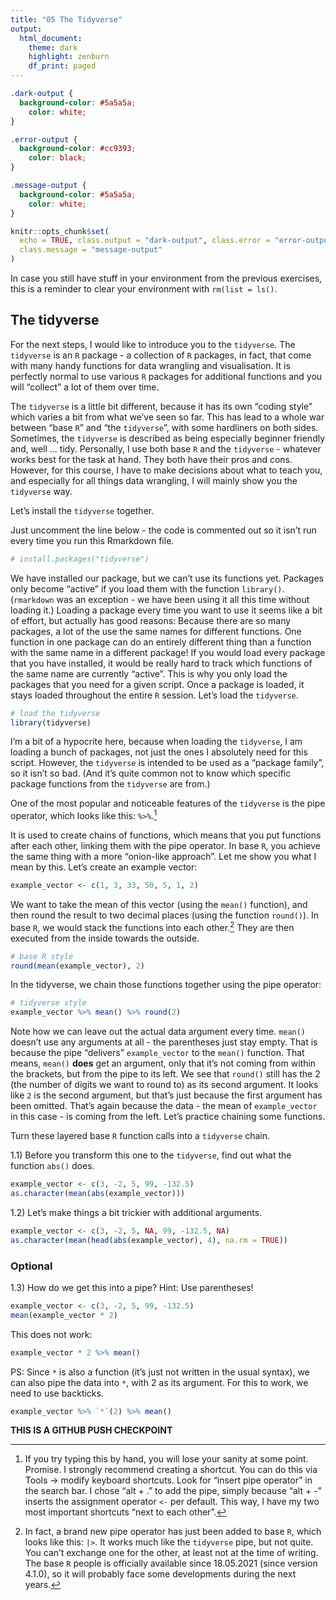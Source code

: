 ```yaml
---
title: "05 The Tidyverse"
output: 
  html_document:
    theme: dark
    highlight: zenburn
    df_print: paged
---
```


```css
.dark-output {
  background-color: #5a5a5a;
    color: white;
}

.error-output {
  background-color: #cc9393;
    color: black;
}

.message-output {
  background-color: #5a5a5a;
    color: white;
}
```

```r
knitr::opts_chunk$set(
  echo = TRUE, class.output = "dark-output", class.error = "error-output",
  class.message = "message-output"
)
```

In case you still have stuff in your environment from the previous exercises, this is a reminder to clear your environment with `rm(list = ls()`.

## The tidyverse

For the next steps, I would like to introduce you to the `tidyverse`.
The  `tidyverse` is an `R` package - a collection of `R` packages, in fact, that come with many handy functions for data wrangling and visualisation.
It is perfectly normal to use various `R` packages for additional functions and you will "collect" a lot of them over time.

The `tidyverse` is a little bit different, because it has its own "coding style" which varies a bit from what we've seen so far.
This has lead to a whole war between "base `R`" and "the `tidyverse`", with some hardliners on both sides.
Sometimes, the `tidyverse` is described as being especially beginner friendly and, well ... tidy.
Personally, I use both base `R` and the `tidyverse` - whatever works best for the task at hand.
They both have their pros and cons.
However, for this course, I have to make decisions about what to teach you, and especially for all things data wrangling, I will mainly show you the `tidyverse` way.

Let's install the `tidyverse` together.

Just uncomment the line below - the code is commented out so it isn't run every time you run this Rmarkdown file.

```r
# install.packages("tidyverse")
```

We have installed our package, but we can't use its functions yet.
Packages only become "active" if you load them with the function `library()`.
(`rmarkdown` was an exception - we have been using it all this time without loading it.)
Loading a package every time you want to use it seems like a bit of effort, but actually has good reasons: Because there are so many packages, a lot of the use the same names for different functions.
One function in one package can do an entirely different thing than a function with the same name in a different package!
If you would load every package that you have installed, it would be really hard to track which functions of the same name are currently "active".
This is why you only load the packages that you need for a given script.
Once a package is loaded, it stays loaded throughout the entire `R` session.
Let's load the `tidyverse`.

```r
# load the tidyverse
library(tidyverse)
```

I'm a bit of a hypocrite here, because when loading the `tidyverse`, I am loading a bunch of packages, not just the ones I absolutely need for this script.
However, the `tidyverse` is intended to be used as a "package family", so it isn't so bad.
(And it's quite common not to know which specific package functions from the `tidyverse` are from.)

One of the most popular and noticeable features of the `tidyverse` is the pipe operator, which looks like this: `%>%`.[^pipe_shortcut]

[^pipe_shortcut]: If you try typing this by hand, you will lose your sanity at some point. Promise. I strongly recommend creating a shortcut. You can do this via Tools $\to$ modify keyboard shortcuts. Look for "insert pipe operator" in the search bar. I chose "alt + ." to add the pipe, simply because "alt + -" inserts the assignment operator `<-` per default. This way, I have my two most important shortcuts "next to each other".

It is used to create chains of functions, which means that you put functions after each other, linking them with the pipe operator.
In base `R`, you achieve the same thing with a more "onion-like approach".
Let me show you what I mean by this.
Let's create an example vector:

```r
example_vector <- c(1, 3, 33, 50, 5, 1, 2)
```

We want to take the mean of this vector (using the `mean()` function), and then round the result to two decimal places (using the function `round()`).
In base `R`, we would stack the functions into each other.[^base_pipe]
They are then executed from the inside towards the outside.

[^base_pipe]: In fact, a brand new pipe operator has just been added to base `R`, which looks like this: `|>`. It works much like the `tidyverse` pipe, but not quite. You can't exchange one for the other, at least not at the time of writing. The base `R` people is officially available since 18.05.2021 (since version 4.1.0), so it will probably face some developments during the next years.

```r
# base R style
round(mean(example_vector), 2)
```

In the tidyverse, we chain those functions together using the pipe operator:

```r
# tidyverse style
example_vector %>% mean() %>% round(2)
```

Note how we can leave out the actual data argument every time.
`mean()` doesn't use any arguments at all - the parentheses just stay empty.
That is because the pipe "delivers" `example_vector` to the `mean()` function.
That means, `mean()` **does** get an argument, only that it's not coming from within the brackets, but from the pipe to its left.
We see that `round()` still has the 2 (the number of digits we want to round to) as its second argument.
It looks like `2` is the second argument, but that's just because the first argument has been omitted.
That's again because the data - the mean of `example_vector` in this case - is coming from the left.
Let's practice chaining some functions.

Turn these layered base `R` function calls into a `tidyverse` chain.

1.1) Before you transform this one to the `tidyverse`, find out what the function `abs()` does.

```r
example_vector <- c(3, -2, 5, 99, -132.5)
as.character(mean(abs(example_vector)))
```

1.2) Let's make things a bit trickier with additional arguments.

```r
example_vector <- c(3, -2, 5, NA, 99, -132.5, NA)
as.character(mean(head(abs(example_vector), 4), na.rm = TRUE))
```

### Optional

1.3) How do we get this into a pipe? Hint: Use parentheses!

```r
example_vector <- c(3, -2, 5, 99, -132.5)
mean(example_vector * 2)
```

This does not work:

```r
example_vector * 2 %>% mean()
```

PS: Since `*` is also a function (it's just not written in the usual syntax), we can also pipe the data into `*`, with 2 as its argument. For this to work, we need to use backticks.

```r
example_vector %>% `*`(2) %>% mean()
```

**THIS IS A GITHUB PUSH CHECKPOINT**
